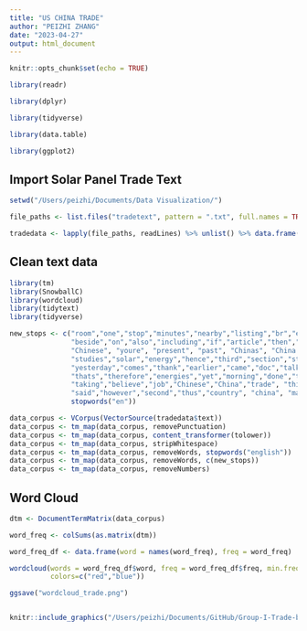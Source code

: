 ```yaml
---
title: "US CHINA TRADE"
author: "PEIZHI ZHANG"
date: "2023-04-27"
output: html_document
---
```


```r
knitr::opts_chunk$set(echo = TRUE)
```



```r

library(readr)

library(dplyr)

library(tidyverse)

library(data.table)

library(ggplot2)


```

## Import Solar Panel Trade Text

```r

setwd("/Users/peizhi/Documents/Data Visualization/")

file_paths <- list.files("tradetext", pattern = ".txt", full.names = TRUE)

tradedata <- lapply(file_paths, readLines) %>% unlist() %>% data.frame(text = .)


```

## Clean text data

```r

library(tm)
library(SnowballC)
library(wordcloud)
library(tidytext)
library(tidyverse)

new_stops <- c("room","one","stop","minutes","nearby","listing","br","equipped","building","just","can","size","prior","welcome","ave","away","will","aside","except","month","home","bedroom","bathroom","two","three","apartment","unit","area","'ll","place","located","blocks","couple","plus","restaurants","shops","must","like","surrounded","daily","will","provide","without","within","spacebbr","bthe","nycbr","nyc","years","looking","information","give","makes","street","ny","city","quite","come","also","likebr","people","giving","five","behind","need","allow","space","next","world","stay","single","kitchen","guest","ride","min","citi","cit", "cinemat", "cinco", "chunk","circl","access","accessbbr","accomodation","accomod","air","amaz","footnote","citation","moreover",
               "beside","on","also","including","if","article","then","likely","such","as","requires",
               "Chinese", "youre", "present", "past", "Chinas", "China's", "India", "number", "Maria", "Although", 
               "studies","solar","energy","hence","third","section","study",
               "yesterday","comes","thank","earlier","came","doc","talk","tell","found","part","way",
               "thats","therefore","energies","yet","morning","done","theyre","bri","suggests","lets",
               "taking","believe","job","Chinese","China","trade", "think","know","much",
               "said","however","second","thus","country", "china", "market","industry","United","States","chinese","countries",
               stopwords("en"))

data_corpus <- VCorpus(VectorSource(tradedata$text))
data_corpus <- tm_map(data_corpus, removePunctuation)
data_corpus <- tm_map(data_corpus, content_transformer(tolower))
data_corpus <- tm_map(data_corpus, stripWhitespace)
data_corpus <- tm_map(data_corpus, removeWords, stopwords("english"))
data_corpus <- tm_map(data_corpus, removeWords, c(new_stops))
data_corpus <- tm_map(data_corpus, removeNumbers)

```

## Word Cloud 

```r

dtm <- DocumentTermMatrix(data_corpus)

word_freq <- colSums(as.matrix(dtm))

word_freq_df <- data.frame(word = names(word_freq), freq = word_freq)

wordcloud(words = word_freq_df$word, freq = word_freq_df$freq, min.freq = 5, max.words = 200,
          colors=c("red","blue"))

```
```r

ggsave("wordcloud_trade.png")



```


```r

knitr::include_graphics("/Users/peizhi/Documents/GitHub/Group-I-Trade-between-China-and-the-US/wordcloud_trade.png")

```

